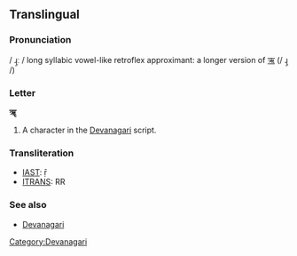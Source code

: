==Translingual==

===Pronunciation===
/ ɻ̩ː / long syllabic vowel-like retroflex approximant: a longer version of [[ऋ]] (/ ɻ̩ /)

===Letter===
'''ॠ'''

# A character in the [[Devanagari]] script.

===Transliteration===
*[[w:IAST|IAST]]: ṝ  
*[[w:ITRANS|ITRANS]]: RR

===See also===
*[[w:Devanagari|Devanagari]]

[[Category:Devanagari]]